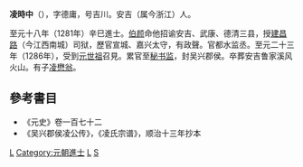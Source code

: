'''凌時中'''（{{bd|1260年||1334年|catIdx=L淩}}），字德庸，号吉川。安吉（属今浙江）人。

至元十八年（1281年）辛巳進士。[[伯颜|伯颜]]命他招谕安吉、武康、德清三县，授[[建昌路|建昌路]]（今江西南城）司狱，歷官宣城、嘉兴太守，有政聲。官都水监丞。至元二十三年（1286年），受到[[元世祖|元世祖]]召見。累官至[[秘书监|秘书监]]，封吴兴郡侯。卒葬安吉鲁家溪风火山。有子[[凌懋翁|凌懋翁]]。

==參考書目==
*《元史》卷一百七十二
*《吴兴郡侯凌公传》，《凌氏宗谱》，顺治十三年抄本

[[Category:元朝官员|L]]
[[Category:元朝進士|Category:元朝進士]]
[[Category:安吉人|L]]
[[Category:淩姓|S]]